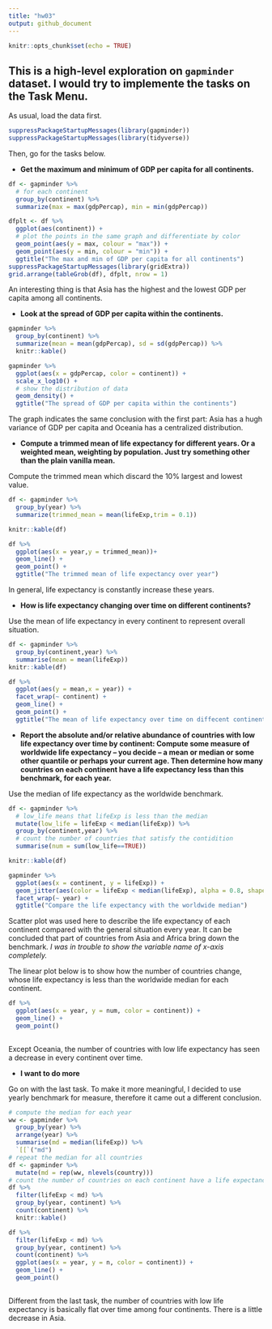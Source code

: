 ```yaml
---
title: "hw03"
output: github_document
---
```


```r
knitr::opts_chunk$set(echo = TRUE)
```
**This is a high-level exploration on `gapminder` dataset. I would try to implemente the tasks on the Task Menu.**
-------------------
As usual, load the data first.
```r
suppressPackageStartupMessages(library(gapminder))
suppressPackageStartupMessages(library(tidyverse))
```

Then, go for the tasks below.

- **Get the maximum and minimum of GDP per capita for all continents.**

```r
df <- gapminder %>% 
  # for each continent
  group_by(continent) %>%  
  summarize(max = max(gdpPercap), min = min(gdpPercap))
```

```r
dfplt <- df %>% 
  ggplot(aes(continent)) + 
  # plot the points in the same graph and differentiate by color
  geom_point(aes(y = max, colour = "max")) + 
  geom_point(aes(y = min, colour = "min")) +  
  ggtitle("The max and min of GDP per capita for all continents")
suppressPackageStartupMessages(library(gridExtra))
grid.arrange(tableGrob(df), dfplt, nrow = 1)
```

An interesting thing is that Asia has the highest and the lowest GDP per capita among all continents. 

- **Look at the spread of GDP per capita within the continents.**

```r
gapminder %>%
  group_by(continent) %>%
  summarize(mean = mean(gdpPercap), sd = sd(gdpPercap)) %>% 
  knitr::kable()
```


```r
gapminder %>% 
  ggplot(aes(x = gdpPercap, color = continent)) +
  scale_x_log10() +
  # show the distribution of data
  geom_density() + 
  ggtitle("The spread of GDP per capita within the continents")
```

The graph indicates the same conclusion with the first part: Asia has a hugh variance of GDP per capita and Oceania has a centralized distribution.  

- **Compute a trimmed mean of life expectancy for different years. Or a weighted mean, weighting by population. Just try something other than the plain vanilla mean.**

Compute the trimmed mean which discard the 10% largest and lowest value.

<div class="twoC">
```r
df <- gapminder %>% 
  group_by(year) %>% 
  summarize(trimmed_mean = mean(lifeExp,trim = 0.1))

knitr::kable(df)
```

```r
df %>% 
  ggplot(aes(x = year,y = trimmed_mean))+
  geom_line() + 
  geom_point() +
  ggtitle("The trimmed mean of life expectancy over year")
```
</div>
<div class="twoC"></div>


In general, life expectancy is constantly increase these years.

- **How is life expectancy changing over time on different continents?**

Use the mean of life expectancy in every continent to represent overall situation.
```r
df <- gapminder %>% 
  group_by(continent,year) %>% 
  summarise(mean = mean(lifeExp))
knitr::kable(df)
```

```r
df %>% 
  ggplot(aes(y = mean,x = year)) +
  facet_wrap(~ continent) +
  geom_line() +
  geom_point() +
  ggtitle("The mean of life expectancy over time on diffecent continents")
```

- **Report the absolute and/or relative abundance of countries with low life expectancy over time by continent: Compute some measure of worldwide life expectancy – you decide – a mean or median or some other quantile or perhaps your current age. Then determine how many countries on each continent have a life expectancy less than this benchmark, for each year.**

Use the median of life expectancy as the worldwide benchmark.

```r
df <- gapminder %>% 
  # low_life means that lifeExp is less than the median
  mutate(low_life = lifeExp < median(lifeExp)) %>% 
  group_by(continent,year) %>% 
  # count the number of countries that satisfy the contidition
  summarise(num = sum(low_life==TRUE)) 

knitr::kable(df)
```

```r
gapminder %>% 
  ggplot(aes(x = continent, y = lifeExp)) +
  geom_jitter(aes(color = lifeExp < median(lifeExp), alpha = 0.8, shape = continent)) +
  facet_wrap(~ year) + 
  ggtitle("Compare the life expectancy with the worldwide median")

```

Scatter plot was used here to describe the life expectancy of each continent compared with the general situation every year. It can be concluded that part of countries from Asia and Africa bring down the benchmark. 
*I was in trouble to show the variable name of x-axis completely.*

The linear plot below is to show how the number of countries change, whose life expectancy is less than the worldwide median for each continent.

```r
df %>% 
  ggplot(aes(x = year, y = num, color = continent)) +
  geom_line() +
  geom_point()
  
```

Except Oceania, the number of countries with low life expectancy has seen a decrease in every continent over time.

- **I want to do more**

Go on with the last task. To make it more meaningful, I decided to use yearly benchmark for measure, therefore it came out a different conclusion.

```r
# compute the median for each year
ww <- gapminder %>% 
  group_by(year) %>% 
  arrange(year) %>% 
  summarise(md = median(lifeExp)) %>% 
  `[[`("md")
# repeat the median for all countries
df <- gapminder %>% 
  mutate(md = rep(ww, nlevels(country))) 
# count the number of countries on each continent have a life expectancy less than the median, for each year
df %>% 
  filter(lifeExp < md) %>% 
  group_by(year, continent) %>%
  count(continent) %>% 
  knitr::kable()
```

```r
df %>% 
  filter(lifeExp < md) %>% 
  group_by(year, continent) %>%
  count(continent) %>% 
  ggplot(aes(x = year, y = n, color = continent)) +
  geom_line() +
  geom_point()
  
```

Different from the last task, the number of countries with low life expectancy is basically flat  over time among four continents. There is a little decrease in Asia.
